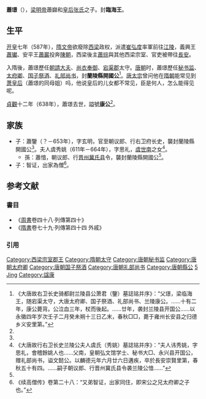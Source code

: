 '''蕭璟'''（{{bd|6世纪||638年||catIdx=X}}），[[梁明帝|梁明帝]]蕭巋和[[張皇后_(蕭巋)|皇后张氏]]之子。封'''臨海王'''。

== 生平 ==
[[开皇|开皇]]七年（587年），[[隋文帝|隋文帝]]欲廢除[[西梁|西梁]]政权，派遣[[崔弘度|崔弘度]]率軍前往[[江陵|江陵]]，義興王[[蕭瓛|蕭瓛]]、安平王[[蕭巖_(南北朝)|蕭巖]]投奔[[南陈|陳朝]]，西梁後主[[蕭琮|蕭琮]]與其他西梁宗室、官吏被帶往[[長安|長安]]。

入隋後，蕭璟歷任[[朝請大夫|朝請大夫]]、[[尚衣奉御|尚衣奉御]]、[[宕渠郡|宕渠郡]]太守。[[唐朝|唐朝]]时，蕭璟歷任[[秘书监|秘书监]]、[[太府卿|太府卿]]、[[国子祭酒|国子祭酒]]、[[礼部尚书|礼部尚书]]，封'''蘭陵縣開國公'''<ref name=xj>《大唐故右卫长史骑都尉兰陵县公萧君（鑒）墓誌铭并序》：“父璟，梁临海王，随宕渠太守，大唐太府卿、国子祭酒、礼部尚书、兰陵康公。……十有二年，康公薨背。公泣血三年，杖而後起。……廿年，袭封兰陵县开国公……以永徽四年岁次壬子二月癸未朔十三日乙末，春秋□□，薨于雍州长安县之归德乡义安里第。”</ref>。[[唐太宗|唐太宗]]曾问他在[[隋朝|隋朝]]能常见到[[炀愍皇后|萧皇后]]（蕭璟的同母姐）吗，他说皇后的儿女都不常见，臣是何人，怎么能得见呢。

[[貞觀_(唐朝)|貞觀]]十二年（638年），蕭璟去世，謚號'''康公'''<ref name=xj/>。

== 家族 ==
*子：蕭鑒（？－653年），字玄明，官至朝议郎、行右卫府长史，襲封蘭陵縣開國公<ref name=xj/>。夫人虞秀姚（611年－664年），字思礼，[[虞世南|虞世南]]之女<ref name=ys>《大唐故行右卫长史兰陵公夫人虞氏（秀姚）墓誌铭并序》：“夫人讳秀姚，字思礼，會稽餘姚人也……父南，皇朝弘文馆学士、秘书大□、永兴县开国公，赠礼部尚书，谥文懿公。以麟德元年六月廿六日遘疾，卒於長安崇賢里第，春秋五十有四。……嗣子朝议郎、行晋州冀氏县令袭兰陵公愔……”</ref>。
**孫：蕭愔，朝议郎、行[[晋州_(北魏)|晋州]][[冀氏县|冀氏县]]令，襲封蘭陵縣開國公<ref name=ys/>。
*子：智证，出家為僧<ref>《续高僧传》卷第二十八：“又弟智证，出家同住，即宋公之兄太府卿之子也。”</ref>。

== 参考文献 ==
===書目===
*《[[周書|周書]]卷四十八‧列傳第四十》
*《[[隋書|隋書]]卷七十九‧列傳第四十四 外戚》
===引用===
{{reflist|}}

{{Authority control}}
{{DEFAULTSORT:Xiao}}
[[Category:西梁宗室郡王|Category:西梁宗室郡王]]
[[Category:隋朝太守|Category:隋朝太守]]
[[Category:唐朝秘书监|Category:唐朝秘书监]]
[[Category:唐朝太府卿|Category:唐朝太府卿]]
[[Category:唐朝国子祭酒|Category:唐朝国子祭酒]]
[[Category:唐朝礼部尚书|Category:唐朝礼部尚书]]
[[Category:唐朝縣公|Category:唐朝縣公]]
[[Category:梁明帝皇子|5]]
[[Category:蘭陵蕭氏|Jing]]
[[Category:諡康|Category:諡康]]